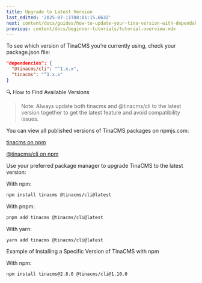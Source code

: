 ```yaml
---
title: Upgrade to Latest Version
last_edited: '2025-07-11T08:01:15.663Z'
next: content/docs/guides/how-to-update-your-tina-version-with-dependabot.mdx
previous: content/docs/beginner-tutorials/tutorial-overview.mdx
---
```


To see which version of TinaCMS you’re currently using, check your package.json file:

```json
"dependencies": {
  "@tinacms/cli": "^1.x.x",
  "tinacms": "^1.x.x"
}
```

🔍 How to Find Available Versions

> Note: Always update both tinacms and @tinacms/cli to the latest version together to get the latest feature and avoid compatibility issues.

You can view all published versions of TinaCMS packages on npmjs.com:

[tinacms on npm](https://www.npmjs.com/package/tinacms)

[@tinacms/cli on npm](https://www.npmjs.com/package/@tinacms/cli)

Use your preferred package manager to upgrade TinaCMS to the latest version:

With npm:

```bash
npm install tinacms @tinacms/cli@latest
```

With pnpm:

```bash
pnpm add tinacms @tinacms/cli@latest
```

With yarn:

```bash
yarn add tinacms @tinacms/cli@latest
```

Example of Installing a Specific Version of TinaCMS with npm

With npm:

```bash
npm install tinacms@2.8.0 @tinacms/cli@1.10.0
```
